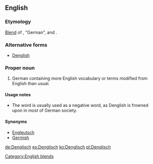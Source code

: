 ==English==

===Etymology===
[[blend|Blend]] of {{m|de|Deutsch}}, "German", and {{m|en|English}}.

===Alternative forms===
* [[Denglish]]

===Proper noun===
{{wikipedia}}
{{en-proper noun}}

# German containing more English vocabulary or terms modified from English than usual.

====Usage notes====
* The word is usually used as a negative word, as Denglish is frowned upon in most of German society.

====Synonyms====
* [[Engleutsch]]
* [[Germish]]

[[Category:English blends]]

[[de:Denglisch]]
[[es:Denglisch]]
[[ko:Denglisch]]
[[pl:Denglisch]]